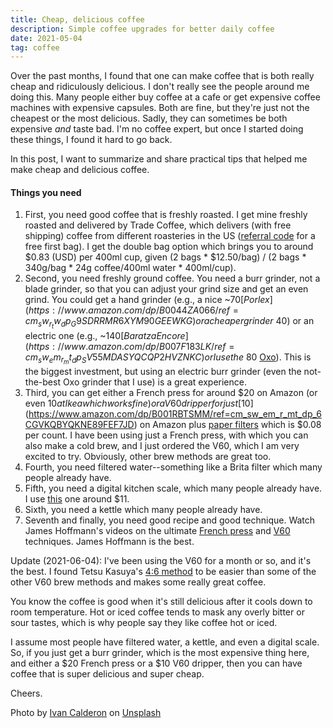 ```yaml
---
title: Cheap, delicious coffee
description: Simple coffee upgrades for better daily coffee
date: 2021-05-04
tag: coffee
---
```


Over the past months, I found that one can make coffee that is both really cheap and ridiculously delicious. I don't really see the people around me doing this. Many people either buy coffee at a cafe or get expensive coffee machines with expensive capsules. Both are fine, but they're just not the cheapest or the most delicious. Sadly, they can sometimes be both expensive *and* taste bad. I'm no coffee expert, but once I started doing these things, I found it hard to go back.

In this post, I want to summarize and share practical tips that helped me make cheap and delicious coffee.

#### Things you need
1. First, you need good coffee that is freshly roasted. I get mine freshly roasted and delivered by Trade Coffee, which delivers (with free shipping) coffee from different roasteries in the US ([referral code](http://s.trdcfe.me/Z3tjf) for a free first bag). I get the double bag option which brings you to around $0.83 (USD) per 400ml cup, given (2 bags * $12.50/bag) / (2 bags * 340g/bag * 24g coffee/400ml water * 400ml/cup).
2. Second, you need freshly ground coffee. You need a burr grinder, not a blade grinder, so that you can adjust your grind size and get an even grind. You could get a hand grinder (e.g., a nice ~$70 [Porlex](https://www.amazon.com/dp/B0044ZA066/ref=cm_sw_r_tw_dp_G9SDRRMR6XYM90GEEWKG) or a cheaper grinder ~$40) or an electric one (e.g., ~$140 [Baratza Encore](https://www.amazon.com/dp/B007F183LK/ref=cm_sw_em_r_mt_dp_SV55MDASYQCQP2HVZNKC) or I use the ~$80 [Oxo](https://www.amazon.com/dp/B07CSKGLMM/ref=cm_sw_em_r_mt_dp_K6EV43QEX95XQ4Y0EVF4)). This is the biggest investment, but using an electric burr grinder (even the not-the-best Oxo grinder that I use) is a great experience.
3. Third, you can get either a French press for around $20 on Amazon (or even $10 at Ikea which works fine) or a V60 dripper for just [$10](https://www.amazon.com/dp/B001RBTSMM/ref=cm_sw_em_r_mt_dp_6CGVKQBYQKNE89FEF7JD) on Amazon plus [paper filters](https://www.amazon.com/dp/B001U7EOYA/ref=cm_sw_em_r_mt_dp_YSAHG3K6S15KK13S7K6M?_encoding=UTF8&psc=1) which is $0.08 per count. I have been using just a French press, with which you can also make a cold brew, and I just ordered the V60, which I am very excited to try. Obviously, other brew methods are great too.
4. Fourth, you need filtered water--something like a Brita filter which many people already have.
5. Fifth, you need a digital kitchen scale, which many people already have. I use [this](https://www.amazon.com/dp/B004101GQC/ref=cm_sw_em_r_mt_dp_GPG4YX3B5Z70D0EZDHTZ?_encoding=UTF8&psc=1) one around $11.
6. Sixth, you need a kettle which many people already have.
7. Seventh and finally, you need good recipe and good technique. Watch James Hoffmann's videos on the ultimate [French press](https://youtu.be/st571DYYTR8) and [V60](https://youtu.be/AI4ynXzkSQo) techniques. James Hoffmann is the best.

Update (2021-06-04): I've been using the V60 for a month or so, and it's the best. I found Tetsu Kasuya's [4:6 method](https://youtu.be/wmCW8xSWGZY) to be easier than some of the other V60 brew methods and makes some really great coffee.

You know the coffee is good when it's still delicious after it cools down to room temperature. Hot or iced coffee tends to mask any overly bitter or sour tastes, which is why people say they like coffee hot or iced.

I assume most people have filtered water, a kettle, and even a digital scale. So, if you just get a burr grinder, which is the most expensive thing here, and either a $20 French press or a $10 V60 dripper, then you can have coffee that is super delicious and super cheap.

Cheers.

Photo by <a target="_blank" href="https://unsplash.com/@ivancalderon?utm_source=unsplash&utm_medium=referral&utm_content=creditCopyText">Ivan Calderon</a> on <a target="_blank" href="https://unsplash.com/s/photos/french-press?utm_source=unsplash&utm_medium=referral&utm_content=creditCopyText">Unsplash</a>
